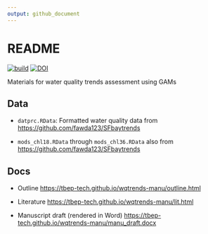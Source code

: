 ```yaml
---
output: github_document
---
```


# README

[![build](https://github.com/tbep-tech/wqtrends-manu/workflows/build/badge.svg)](https://github.com/tbep-tech/wqtrends-manu/actions)
[![DOI](https://zenodo.org/badge/249504727.svg)](https://zenodo.org/badge/latestdoi/249504727)

Materials for water quality trends assessment using GAMs

## Data

* `datprc.RData`: Formatted water quality data from <https://github.com/fawda123/SFbaytrends>

* `mods_chl18.RData` through `mods_chl36.RData` also from <https://github.com/fawda123/SFbaytrends>

## Docs

* Outline <https://tbep-tech.github.io/wqtrends-manu/outline.html>

* Literature <https://tbep-tech.github.io/wqtrends-manu/lit.html>

* Manuscript draft (rendered in Word) <https://tbep-tech.github.io/wqtrends-manu/manu_draft.docx>